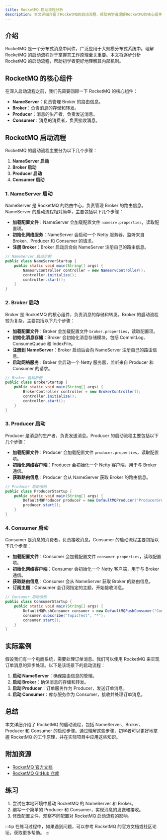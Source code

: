 ```yaml
---
title: RocketMQ 启动流程分析
description: 本文详细介绍了RocketMQ的启动流程，帮助初学者理解RocketMQ的核心组件及其初始化过程。
---
```


## 介绍

RocketMQ 是一个分布式消息中间件，广泛应用于大规模分布式系统中。理解 RocketMQ 的启动流程对于掌握其工作原理至关重要。本文将逐步分析 RocketMQ 的启动流程，帮助初学者更好地理解其内部机制。

## RocketMQ 的核心组件

在深入启动流程之前，我们先简要回顾一下 RocketMQ 的核心组件：

- **NameServer**：负责管理 Broker 的路由信息。
- **Broker**：负责消息的存储和转发。
- **Producer**：消息的生产者，负责发送消息。
- **Consumer**：消息的消费者，负责接收消息。

## RocketMQ 启动流程

RocketMQ 的启动流程主要分为以下几个步骤：

1. **NameServer 启动**
2. **Broker 启动**
3. **Producer 启动**
4. **Consumer 启动**

### 1. NameServer 启动

NameServer 是 RocketMQ 的路由中心，负责管理 Broker 的路由信息。NameServer 的启动流程相对简单，主要包括以下几个步骤：

- **加载配置文件**：NameServer 会加载配置文件 `namesrv.properties`，读取配置项。
- **初始化网络服务**：NameServer 会启动一个 Netty 服务器，监听来自 Broker、Producer 和 Consumer 的请求。
- **注册 Broker**：Broker 启动后会向 NameServer 注册自己的路由信息。

```java
// NameServer 启动示例
public class NameServerStartup {
    public static void main(String[] args) {
        NamesrvController controller = new NamesrvController();
        controller.initialize();
        controller.start();
    }
}
```

### 2. Broker 启动

Broker 是 RocketMQ 的核心组件，负责消息的存储和转发。Broker 的启动流程较为复杂，主要包括以下几个步骤：

- **加载配置文件**：Broker 会加载配置文件 `broker.properties`，读取配置项。
- **初始化消息存储**：Broker 会初始化消息存储模块，包括 CommitLog、ConsumeQueue 和 IndexFile。
- **注册到 NameServer**：Broker 启动后会向 NameServer 注册自己的路由信息。
- **启动网络服务**：Broker 会启动一个 Netty 服务器，监听来自 Producer 和 Consumer 的请求。

```java
// Broker 启动示例
public class BrokerStartup {
    public static void main(String[] args) {
        BrokerController controller = new BrokerController();
        controller.initialize();
        controller.start();
    }
}
```

### 3. Producer 启动

Producer 是消息的生产者，负责发送消息。Producer 的启动流程主要包括以下几个步骤：

- **加载配置文件**：Producer 会加载配置文件 `producer.properties`，读取配置项。
- **初始化网络客户端**：Producer 会初始化一个 Netty 客户端，用于与 Broker 通信。
- **获取路由信息**：Producer 会从 NameServer 获取 Broker 的路由信息。

```java
// Producer 启动示例
public class ProducerStartup {
    public static void main(String[] args) {
        DefaultMQProducer producer = new DefaultMQProducer("ProducerGroupName");
        producer.start();
    }
}
```

### 4. Consumer 启动

Consumer 是消息的消费者，负责接收消息。Consumer 的启动流程主要包括以下几个步骤：

- **加载配置文件**：Consumer 会加载配置文件 `consumer.properties`，读取配置项。
- **初始化网络客户端**：Consumer 会初始化一个 Netty 客户端，用于与 Broker 通信。
- **获取路由信息**：Consumer 会从 NameServer 获取 Broker 的路由信息。
- **订阅主题**：Consumer 会订阅指定的主题，开始接收消息。

```java
// Consumer 启动示例
public class ConsumerStartup {
    public static void main(String[] args) {
        DefaultMQPushConsumer consumer = new DefaultMQPushConsumer("ConsumerGroupName");
        consumer.subscribe("TopicTest", "*");
        consumer.start();
    }
}
```

## 实际案例

假设我们有一个电商系统，需要处理订单消息。我们可以使用 RocketMQ 来实现订单消息的异步处理。以下是该场景下的启动流程：

1. **启动 NameServer**：确保路由信息的管理。
2. **启动 Broker**：确保消息的存储和转发。
3. **启动 Producer**：订单服务作为 Producer，发送订单消息。
4. **启动 Consumer**：库存服务作为 Consumer，接收并处理订单消息。

## 总结

本文详细介绍了 RocketMQ 的启动流程，包括 NameServer、Broker、Producer 和 Consumer 的启动步骤。通过理解这些步骤，初学者可以更好地掌握 RocketMQ 的工作原理，并在实际项目中应用这些知识。

## 附加资源

- [RocketMQ 官方文档](https://rocketmq.apache.org/docs/)
- [RocketMQ GitHub 仓库](https://github.com/apache/rocketmq)

## 练习

1. 尝试在本地环境中启动 RocketMQ 的 NameServer 和 Broker。
2. 编写一个简单的 Producer 和 Consumer，实现消息的发送和接收。
3. 修改配置文件，观察不同配置对 RocketMQ 启动流程的影响。

:::tip
在练习过程中，如果遇到问题，可以参考 RocketMQ 的官方文档或社区论坛，获取更多帮助。
:::